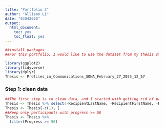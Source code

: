 ```yaml
---
title: "Portfolio 2"
author: "Allison Li"
date: "03042025"
output: 
  html_document: 
    toc: yes
    toc_float: yes
---
```


```r
##install packages
##For this portfolio, I would like to use the dataset from my thesis study.

library(ggplot2)
library(tidyverse)
library(dplyr)
Thesis <- Profiles_in_Communications_SONA_February_27_2025_12_57
```

### Step 1: clean data
```r
##The first step is to clean data, and I started with getting rid of participants that did not finished the study, as well as deleting variable that does not have any data, such as recipient name.  
Thesis <- Thesis %>% select(-RecipientLastName, -RecipientFirstName, -RecipientEmail, -ExternalReference, -DistributionChannel, -browser_info_Resolution)
Thesis <- Thesis[-c(1), ]
##Keep only participants with progress >= 50
Thesis <- Thesis %>% 
  filter(Progress >= 50)

```


